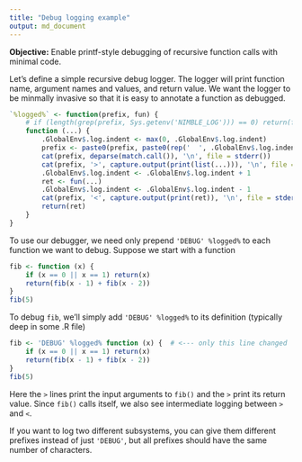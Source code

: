 ```yaml
---
title: "Debug logging example"
output: md_document
---
```


**Objective:** Enable printf-style debugging of recursive function calls with minimal code.

Let's define a simple recursive debug logger.
The logger will print function name, argument names and values, and return value.
We want the logger to be minmally invasive so that it is easy to annotate a function as debugged.
```r
`%logged%` <- function(prefix, fun) {
    # if (length(grep(prefix, Sys.getenv('NIMBLE_LOG'))) == 0) return(fun)  # Logging is disabled.
    function (...) {
        .GlobalEnv$.log.indent <- max(0, .GlobalEnv$.log.indent)
        prefix <- paste0(prefix, paste0(rep('  ', .GlobalEnv$.log.indent), collapse=''))
        cat(prefix, deparse(match.call()), '\n', file = stderr())
        cat(prefix, '>', capture.output(print(list(...))), '\n', file = stderr())
        .GlobalEnv$.log.indent <- .GlobalEnv$.log.indent + 1
        ret <- fun(...)
        .GlobalEnv$.log.indent <- .GlobalEnv$.log.indent - 1
        cat(prefix, '<', capture.output(print(ret)), '\n', file = stderr())
        return(ret)
    }
}
```

To use our debugger, we need only prepend `'DEBUG' %logged%` to each function we want to debug. Suppose we start with a function
```r
fib <- function (x) {
    if (x == 0 || x == 1) return(x)
    return(fib(x - 1) + fib(x - 2))
}
fib(5)
```
To debug `fib`, we'll simply add `'DEBUG' %logged%` to its definition (typically deep in some .R file)
```r
fib <- 'DEBUG' %logged% function (x) {  # <--- only this line changed
    if (x == 0 || x == 1) return(x)
    return(fib(x - 1) + fib(x - 2))
}
fib(5)
```
Here the `>` lines print the input arguments to `fib()` and the `>` print its return value. Since `fib()` calls itself, we also see intermediate logging between `>` and `<`.

If you want to log two different subsystems, you can give them different prefixes instead of just `'DEBUG'`, but all prefixes should have the same number of characters.